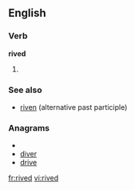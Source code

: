 ==English==

===Verb===
'''rived'''

# {{past of|[[rive]]}}

===See also===
* [[riven]] (alternative past participle)

===Anagrams===
* {{alphagram|deirv}}
* [[diver#English|diver]]
* [[drive#English|drive]]

[[fr:rived]]
[[vi:rived]]